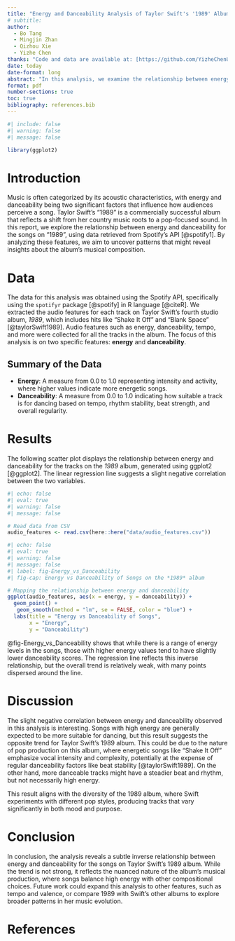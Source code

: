 ```yaml
---
title: "Energy and Danceability Analysis of Taylor Swift's '1989' Album"
# subtitle:
author:
  - Bo Tang
  - Mingjin Zhan
  - Qizhou Xie
  - Yizhe Chen
thanks: "Code and data are available at: [https://github.com/YizheChenUT/Energy-and-Danceability-Analysis.git](https://github.com/YizheChenUT/Energy-and-Danceability-Analysis.git)"
date: today
date-format: long
abstract: "In this analysis, we examine the relationship between energy and danceability for the songs on Taylor Swift's '1989' album using data obtained via the Spotify API. We extract song-level audio features and explore how these characteristics vary across tracks. A linear regression analysis is conducted to identify trends, showing a slight negative relationship between energy and danceability for these songs. The findings suggest that higher-energy tracks tend to be less danceable within this album."
format: pdf
number-sections: true
toc: true
bibliography: references.bib
---
```


```r
#| include: false
#| warning: false
#| message: false

library(ggplot2)
```

# Introduction
Music is often categorized by its acoustic characteristics, with energy and danceability being two significant factors that influence how audiences perceive a song. Taylor Swift's "1989" is a commercially successful album that reflects a shift from her country music roots to a pop-focused sound. In this report, we explore the relationship between energy and danceability for the songs on "1989", using data retrieved from Spotify's API [@spotify1]. By analyzing these features, we aim to uncover patterns that might reveal insights about the album's musical composition.

# Data {#sec-data}
The data for this analysis was obtained using the Spotify API, specifically using the `spotifyr` package [@spotify] in R language [@citeR]. We extracted the audio features for each track on Taylor Swift's fourth studio album, *1989*, which includes hits like "Shake It Off" and "Blank Space" [@taylorSwift1989]. Audio features such as energy, danceability, tempo, and more were collected for all the tracks in the album. The focus of this analysis is on two specific features: **energy** and **danceability**.

## Summary of the Data
- **Energy**: A measure from 0.0 to 1.0 representing intensity and activity, where higher values indicate more energetic songs.
- **Danceability**: A measure from 0.0 to 1.0 indicating how suitable a track is for dancing based on tempo, rhythm stability, beat strength, and overall regularity.

# Results {#sec-result}
The following scatter plot displays the relationship between energy and danceability for the tracks on the *1989* album, generated using ggplot2 [@ggplot2]. The linear regression line suggests a slight negative correlation between the two variables.

```r
#| echo: false
#| eval: true
#| warning: false
#| message: false

# Read data from CSV
audio_features <- read.csv(here::here("data/audio_features.csv"))
```

```r
#| echo: false
#| eval: true
#| warning: false
#| message: false
#| label: fig-Energy_vs_Danceability
#| fig-cap: Energy vs Danceability of Songs on the *1989* album

# Mapping the relationship between energy and danceability
ggplot(audio_features, aes(x = energy, y = danceability)) +
  geom_point() +
   geom_smooth(method = "lm", se = FALSE, color = "blue") +
  labs(title = "Energy vs Danceability of Songs",
       x = "Energy",
       y = "Danceability")
```

@fig-Energy_vs_Danceability shows that while there is a range of energy levels in the songs, those with higher energy values tend to have slightly lower danceability scores. The regression line reflects this inverse relationship, but the overall trend is relatively weak, with many points dispersed around the line.

# Discussion {#sec-discussion}
The slight negative correlation between energy and danceability observed in this analysis is interesting. Songs with high energy are generally expected to be more suitable for dancing, but this result suggests the opposite trend for Taylor Swift's 1989 album. This could be due to the nature of pop production on this album, where energetic songs like "Shake It Off" emphasize vocal intensity and complexity, potentially at the expense of regular danceability factors like beat stability [@taylorSwift1989]. On the other hand, more danceable tracks might have a steadier beat and rhythm, but not necessarily high energy.

This result aligns with the diversity of the 1989 album, where Swift experiments with different pop styles, producing tracks that vary significantly in both mood and purpose.

# Conclusion {#sec-conclusion}
In conclusion, the analysis reveals a subtle inverse relationship between energy and danceability for the songs on Taylor Swift’s 1989 album. While the trend is not strong, it reflects the nuanced nature of the album’s musical production, where songs balance high energy with other compositional choices. Future work could expand this analysis to other features, such as tempo and valence, or compare 1989 with Swift’s other albums to explore broader patterns in her music evolution.

\newpage

# References


